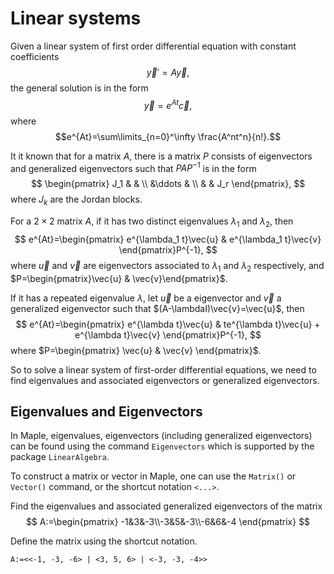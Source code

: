 # Linear systems

Given a linear system of first order differential equation with constant coefficients
$$
\vec{y}'=A\vec{y},
$$
the general solution is in the form
$$
\vec{y}=e^{At}\vec{c},
$$
where
$$e^{At}=\sum\limits_{n=0}^\infty \frac{A^nt^n}{n!}.$$

It it known that for a matrix $A$, there is a matrix $P$ consists of eigenvectors and generalized eigenvectors such that $PAP^{-1}$ is in the form
$$
\begin{pmatrix}
  J_1 & & \\
      &\ddots & \\
      & & J_r
\end{pmatrix},
$$
where $J_k$ are the Jordan blocks.

For a $2\times 2$ matrix $A$, if it has two distinct eigenvalues $\lambda_1$ and $\lambda_2$, then
$$
e^{At}=\begin{pmatrix}
  e^{\lambda_1 t}\vec{u} & e^{\lambda_1 t}\vec{v}
\end{pmatrix}P^{-1},
$$
where $\vec{u}$ and $\vec{v}$ are eigenvectors associated to $\lambda_1$ and $\lambda_2$ respectively, and $P=\begin{pmatrix}\vec{u} & \vec{v}\end{pmatrix}$.

If it has a repeated eigenvalue $\lambda$, let $\vec{u}$ be a eigenvector and $\vec{v}$ a generalized eigenvector such that $(A-\lambdaI)\vec{v}=\vec{u}$, then
$$
e^{At}=\begin{pmatrix}
  e^{\lambda t}\vec{u} & te^{\lambda t}\vec{u} + e^{\lambda t}\vec{v}
\end{pmatrix}P^{-1},
$$
where $P=\begin{pmatrix}
  \vec{u} & \vec{v}
\end{pmatrix}$.

So to solve a linear system of first-order differential equations, we need to find eigenvalues and associated eigenvectors or generalized eigenvectors.

## Eigenvalues and Eigenvectors

In Maple, eigenvalues, eigenvectors (including generalized eigenvectors) can be found using the command `Eigenvectors` which is supported by the package `LinearAlgebra`.

To construct a matrix or vector in Maple, one can use the `Matrix()` or `Vector()` command, or the shortcut notation `<...>`.

::: {.example}

Find the eigenvalues and associated generalized eigenvectors of the matrix
$$
A:=\begin{pmatrix}
  -1&3&-3\\-3&5&-3\\-6&6&-4
\end{pmatrix}
$$

:::

::: {.solution}

Define the matrix using the shortcut notation.

```
A:=<<-1, -3, -6> | <3, 5, 6> | <-3, -3, -4>>
```

:::